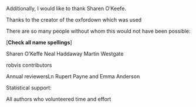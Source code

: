 
Additionally, I would like to thank Sharen O’Keefe.

Thanks to the creator of the oxfordown which was used 

There are so many people without whom this would not have been possible:

[**Check all name spellings**]

Sharen O'Keffe
Neal Haddaway
Martin Westgate

robvis contributors

Annual reviewersLn Rupert Payne and Emma Anderson

<!-- I am a Wellcome Trust Funded PhD student with grant code 102432/Z/13/Z. The funding source had no role in the design, conduct of the study, collection, management, analysis and interpretation or preparation, review, or approval of the thesis. -->



Statistical support:

All authors who volunteered time and effort



\begin{flushright}
Canynge Hall, Bristol \\
1 December 2021
\end{flushright}
